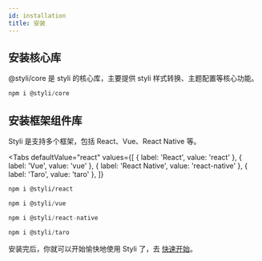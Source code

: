 ```yaml
---
id: installation
title: 安装
---
```



## 安装核心库

@styli/core 是 styli 的核心库，主要提供 styli 样式转换、主题配置等核心功能。

```js
npm i @styli/core
```

## 安装框架组件库

Styli 是支持多个框架，包括 React、Vue、React Native 等。

<Tabs
  defaultValue="react"
  values={[
    { label: 'React', value: 'react' },
    { label: 'Vue', value: 'vue' },
    { label: 'React Native', value: 'react-native' },
    { label: 'Taro', value: 'taro' },
  ]}
>
  <TabItem value="react">


```bash
npm i @styli/react
```

  </TabItem>
  <TabItem value="vue">


```js
npm i @styli/vue
```

  </TabItem>


  <TabItem value="react-native">


```js
npm i @styli/react-native
```

  </TabItem>


  <TabItem value="taro">


```js
npm i @styli/taro
```

  </TabItem>
</Tabs>


安装完后，你就可以开始愉快地使用 Styli 了，去 [快速开始](/docs/getting-started)。
